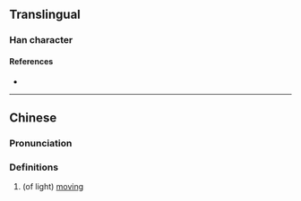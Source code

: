 {{character info}}
==Translingual==

===Han character===
{{Han char|rn=86|rad=火|as=07|sn=11|four=28809|canj=OKF|ids=⿱攸火}}

====References====
* {{Han ref|kx=0672.120|dkj=19067|hdz=32204.190|uh=7102|ud=28930|bh=D65A|bd=54874}}

----

==Chinese==
{{zh-forms}}

===Pronunciation===
{{zh-pron
|m=shú
|c=suk1
|mc=
|oc=
|ma=
|cat=a
}}

===Definitions===
{{zh-hanzi}}

# (of light) [[moving]]
